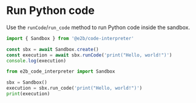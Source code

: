 # Run Python code
Use the `runCode`/`run_code` method to run Python code inside the sandbox.
<CodeGroup>
```js
import { Sandbox } from '@e2b/code-interpreter'

const sbx = await Sandbox.create()
const execution = await sbx.runCode('print("Hello, world!")')
console.log(execution)
```
```python
from e2b_code_interpreter import Sandbox

sbx = Sandbox()
execution = sbx.run_code('print("Hello, world!")')
print(execution)
```
</CodeGroup>